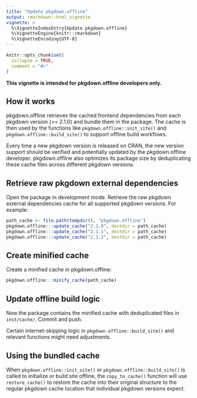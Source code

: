 ```yaml
---
title: "Update pkgdown.offline"
output: rmarkdown::html_vignette
vignette: >
  %\VignetteIndexEntry{Update pkgdown.offline}
  %\VignetteEngine{knitr::rmarkdown}
  %\VignetteEncoding{UTF-8}
---
```


```r
knitr::opts_chunk$set(
  collapse = TRUE,
  comment = "#>"
)
```

**This vignette is intended for pkgdown.offline developers only.**

## How it works

pkgdown.offline retrieves the cached frontend dependencies from each
pkgdown version (>= 2.1.0) and bundle them in the package. The cache is
then used by the functions like `pkgdown.offline::init_site()` and
`pkgdown.offline::build_site()` to support offline build workflows.

Every time a new pkgdown version is released on CRAN, the new version support
should be verified and potentially updated by the pkgdown.offline developer.
pkgdown.offline also optimizes its package size by deduplicating these cache
files across different pkgdown versions.

## Retrieve raw pkgdown external dependencies

Open the package in development mode. Retrieve the raw pkgdown external
dependencies cache for all supported pkgdown versions. For example:

```r
path_cache <- file.path(tempdir(), "pkgdown.offline")
pkgdown.offline:::update_cache("2.1.0", destdir = path_cache)
pkgdown.offline:::update_cache("2.1.1", destdir = path_cache)
pkgdown.offline:::update_cache("2.1.2", destdir = path_cache)
```

## Create minified cache

Create a minified cache in pkgdown.offline:

```r
pkgdown.offline:::minify_cache(path_cache)
```

## Update offline build logic

Now the package contains the minified cache with deduplicated files in
`inst/cache/`. Commit and push.

Certain internet-skipping logic in `pkgdown.offline::build_site()` and
relevant functions might need adjustments.

## Using the bundled cache

When `pkgdown.offline::init_site()` or `pkgdown.offline::build_site()`
is called to initialize or build site offline, the `copy_to_cache()` function
will use `restore_cache()` to restore the cache into their original structure
to the regular pkgdown cache location that individual pkgdown versions expect.

